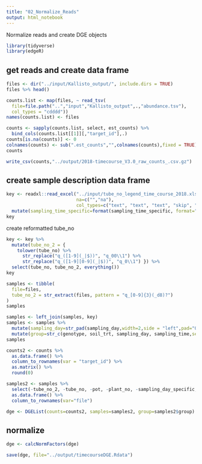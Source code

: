 ```yaml
---
title: "02_Normalize_Reads"
output: html_notebook
---
```


Normalize reads and create DGE objects

```r
library(tidyverse)
library(edgeR)
```

## get reads and create data frame

```r
files <- dir("../input/Kallisto_output/", include.dirs = TRUE)
files %>% head()
```

```r
counts.list <- map(files, ~ read_tsv(
  file=file.path("..","input","Kallisto_output",.,"abundance.tsv"),
  col_types = "cdddd"))
names(counts.list) <- files
```

```r
counts <- sapply(counts.list, select, est_counts) %>% 
  bind_cols(counts.list[[1]][,"target_id"],.)
counts[is.na(counts)] <- 0
colnames(counts) <- sub(".est_counts","",colnames(counts),fixed = TRUE)
counts
```

```r
write_csv(counts,"../output/2018-timecourse_V3.0_raw_counts_.csv.gz")
```

## create sample description data frame

```r
key <- readxl::read_excel("../input/tube_no_legend_time_course_2018.xlsx",
                          na=c("","na"),
                          col_types=c("text", "text", "text", "skip", "text", "skip", "skip", "skip", "text", "text", "text", "skip", "text", "skip", "skip", "date", "date"))  %>%
  mutate(sampling_time_specific=format(sampling_time_specific, format="%H:%M:%S"))
key
```

create reformatted tube_no 
```r
key <- key %>%
  mutate(tube_no_2 = {
    tolower(tube_no) %>%
      str_replace("q_([1-9](_|$))", "q_00\\1") %>%
      str_replace("q_([1-9][0-9](_|$))", "q_0\\1") }) %>%
  select(tube_no, tube_no_2, everything())
key
```

```r
samples <- tibble(
  file=files,
  tube_no_2 = str_extract(files, pattern = "q_[0-9]{3}(_d8)?") 
)
samples
```

```r
samples <- left_join(samples, key) 
samples <- samples %>%
  mutate(sampling_day=str_pad(sampling_day,width=2,side = "left",pad="0")) %>%
  mutate(group=str_c(genotype, soil_trt, sampling_day, sampling_time,sep="-"))
samples
```

```r
counts2 <- counts %>% 
  as.data.frame() %>% 
  column_to_rownames(var = "target_id") %>%
  as.matrix() %>%
  round(0)
```

```r
samples2 <- samples %>%
  select(-tube_no_2, -tube_no, -pot, -plant_no, -sampling_day_specific, -sampling_time_specific) %>%
  as.data.frame() %>%
  column_to_rownames(var="file")
```

```r
dge <- DGEList(counts=counts2, samples=samples2, group=samples2$group)
```

## normalize

```r
dge <- calcNormFactors(dge)
```

```r
save(dge, file="../output/timecourseDGE.Rdata")
```

